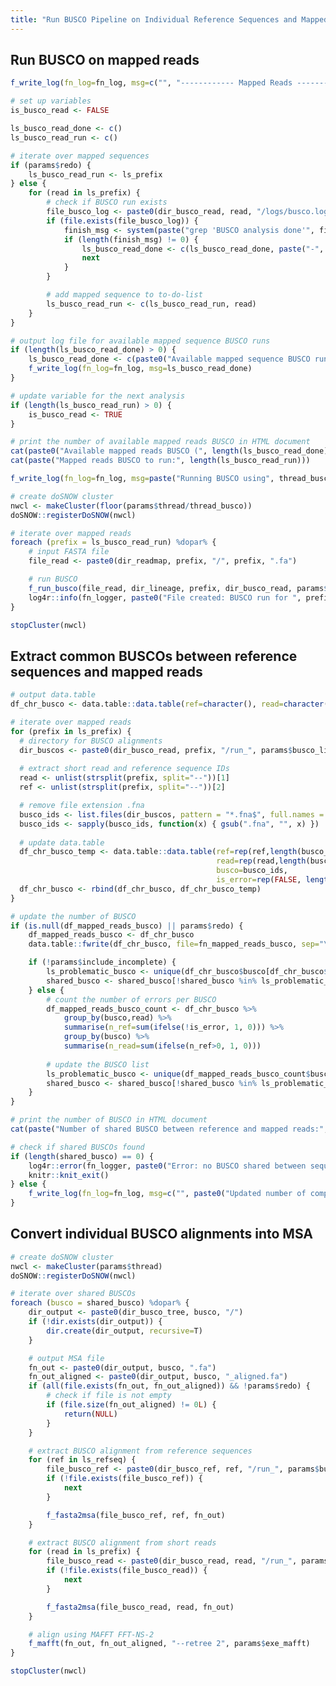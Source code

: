 ```yaml
---
title: "Run BUSCO Pipeline on Individual Reference Sequences and Mapped Reads"
---
```


## Run BUSCO on mapped reads
```r
f_write_log(fn_log=fn_log, msg=c("", "------------ Mapped Reads ----------"))

# set up variables
is_busco_read <- FALSE

ls_busco_read_done <- c()
ls_busco_read_run <- c()

# iterate over mapped sequences
if (params$redo) {
    ls_busco_read_run <- ls_prefix
} else {
    for (read in ls_prefix) {
        # check if BUSCO run exists
        file_busco_log <- paste0(dir_busco_read, read, "/logs/busco.log")
        if (file.exists(file_busco_log)) {
            finish_msg <- system(paste("grep 'BUSCO analysis done'", file_busco_log), intern=T)
            if (length(finish_msg) != 0) {
                ls_busco_read_done <- c(ls_busco_read_done, paste("-", read))
                next
            }
        }

        # add mapped sequence to to-do-list
        ls_busco_read_run <- c(ls_busco_read_run, read)
    }
}

# output log file for available mapped sequence BUSCO runs
if (length(ls_busco_read_done) > 0) {
    ls_busco_read_done <- c(paste0("Available mapped sequence BUSCO runs (", length(ls_busco_read_done), "/", length(ls_prefix), ")"), ls_busco_read_done, "")
    f_write_log(fn_log=fn_log, msg=ls_busco_read_done)
}

# update variable for the next analysis
if (length(ls_busco_read_run) > 0) {
    is_busco_read <- TRUE
}
```

```r
# print the number of available mapped reads BUSCO in HTML document
cat(paste0("Available mapped reads BUSCO (", length(ls_busco_read_done), "/", length(ls_prefix), ")"))
cat(paste("Mapped reads BUSCO to run:", length(ls_busco_read_run)))
```

```r
f_write_log(fn_log=fn_log, msg=paste("Running BUSCO using", thread_busco, "threads"))

# create doSNOW cluster
nwcl <- makeCluster(floor(params$thread/thread_busco))
doSNOW::registerDoSNOW(nwcl)

# iterate over mapped reads
foreach (prefix = ls_busco_read_run) %dopar% {
    # input FASTA file
    file_read <- paste0(dir_readmap, prefix, "/", prefix, ".fa")

    # run BUSCO
    f_run_busco(file_read, dir_lineage, prefix, dir_busco_read, params$busco_mode, thread_busco, params$exe_busco)
    log4r::info(fn_logger, paste0("File created: BUSCO run for ", prefix, "."))
}

stopCluster(nwcl)
```

## Extract common BUSCOs between reference sequences and mapped reads
```r
# output data.table
df_chr_busco <- data.table::data.table(ref=character(), read=character(), busco=character(), is_error=logical())

# iterate over mapped reads
for (prefix in ls_prefix) {
  # directory for BUSCO alignments
  dir_buscos <- paste0(dir_busco_read, prefix, "/run_", params$busco_lineage, "/busco_sequences/single_copy_busco_sequences/")
  
  # extract short read and reference sequence IDs
  read <- unlist(strsplit(prefix, split="--"))[1]
  ref <- unlist(strsplit(prefix, split="--"))[2]

  # remove file extension .fna
  busco_ids <- list.files(dir_buscos, pattern = "*.fna$", full.names = F, recursive = F)
  busco_ids <- sapply(busco_ids, function(x) { gsub(".fna", "", x) })
  
  # update data.table
  df_chr_busco_temp <- data.table::data.table(ref=rep(ref,length(busco_ids)),
                                              read=rep(read,length(busco_ids)),
                                              busco=busco_ids,
                                              is_error=rep(FALSE, length(busco_ids)))
  df_chr_busco <- rbind(df_chr_busco, df_chr_busco_temp)
}

# update the number of BUSCO
if (is.null(df_mapped_reads_busco) || params$redo) {
    df_mapped_reads_busco <- df_chr_busco
    data.table::fwrite(df_chr_busco, file=fn_mapped_reads_busco, sep="\t", quote=F)

    if (!params$include_incomplete) {
        ls_problematic_busco <- unique(df_chr_busco$busco[df_chr_busco$is_error])
        shared_busco <- shared_busco[!shared_busco %in% ls_problematic_busco]
    } else {
        # count the number of errors per BUSCO
        df_mapped_reads_busco_count <- df_chr_busco %>%
            group_by(busco,read) %>%
            summarise(n_ref=sum(ifelse(!is_error, 1, 0))) %>%
            group_by(busco) %>%
            summarise(n_read=sum(ifelse(n_ref>0, 1, 0)))
        
        # update the BUSCO list
        ls_problematic_busco <- unique(df_mapped_reads_busco_count$busco[df_mapped_reads_busco_count$n_read < params$min_taxa])
        shared_busco <- shared_busco[!shared_busco %in% ls_problematic_busco]
    }
}

# print the number of BUSCO in HTML document
cat(paste("Number of shared BUSCO between reference and mapped reads:", length(shared_busco)))

# check if shared BUSCOs found
if (length(shared_busco) == 0) {
    log4r::error(fn_logger, paste0("Error: no BUSCO shared between sequences. Exited."))
    knitr::knit_exit()
} else {
    f_write_log(fn_log=fn_log, msg=c("", paste0("Updated number of complete single-copy BUSCOs: ", length(shared_busco), ".")))
}
```

## Convert individual BUSCO alignments into MSA
```r
# create doSNOW cluster
nwcl <- makeCluster(params$thread)
doSNOW::registerDoSNOW(nwcl)

# iterate over shared BUSCOs
foreach (busco = shared_busco) %dopar% {
    dir_output <- paste0(dir_busco_tree, busco, "/")
    if (!dir.exists(dir_output)) {
        dir.create(dir_output, recursive=T)
    }

    # output MSA file
    fn_out <- paste0(dir_output, busco, ".fa")
    fn_out_aligned <- paste0(dir_output, busco, "_aligned.fa")
    if (all(file.exists(fn_out, fn_out_aligned)) && !params$redo) {
        # check if file is not empty
        if (file.size(fn_out_aligned) != 0L) {
            return(NULL)
        }
    }

    # extract BUSCO alignment from reference sequences
    for (ref in ls_refseq) {
        file_busco_ref <- paste0(dir_busco_ref, ref, "/run_", params$busco_lineage, "/busco_sequences/single_copy_busco_sequences/", busco, ".fna")
        if (!file.exists(file_busco_ref)) {
            next
        }

        f_fasta2msa(file_busco_ref, ref, fn_out)
    }

    # extract BUSCO alignment from short reads
    for (read in ls_prefix) {
        file_busco_read <- paste0(dir_busco_read, read, "/run_", params$busco_lineage, "/busco_sequences/single_copy_busco_sequences/", busco, ".fna")
        if (!file.exists(file_busco_read)) {
            next
        }

        f_fasta2msa(file_busco_read, read, fn_out)
    }

    # align using MAFFT FFT-NS-2
    f_mafft(fn_out, fn_out_aligned, "--retree 2", params$exe_mafft)
}

stopCluster(nwcl)
```